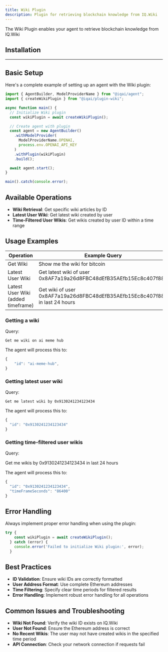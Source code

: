 ```yaml
---
title: Wiki Plugin
description: Plugin for retrieving blockchain knowledge from IQ.Wiki
---
```




The Wiki Plugin enables your agent to retrieve blockchain knowledge from IQ.Wiki


## Installation

<PackageManagers pkg="@iqai/agent @iqai/plugin-wiki" />

---

## Basic Setup

Here's a complete example of setting up an agent with the Wiki plugin:


```typescript
import { AgentBuilder, ModelProviderName } from "@iqai/agent";
import { createWikiPlugin } from "@iqai/plugin-wiki";

async function main() {
  // Initialize Wiki plugin
  const wikiPlugin = await createWikiPlugin();

  // Create agent with plugin
  const agent = new AgentBuilder()
    .withModelProvider(
      ModelProviderName.OPENAI,
      process.env.OPENAI_API_KEY
    )
    .withPlugin(wikiPlugin)
    .build();

  await agent.start();
}

main().catch(console.error);

```
## Available Operations

- **Wiki Retrieval**: Get specific wiki articles by ID
- **Latest User Wiki**: Get latest wiki created by user
- **Time-Filtered User Wikis**: Get wikis created by user ID within a time range

## Usage Examples

| Operation | Example Query |
|-----------|--------------|
| Get Wiki | Show me the wiki for bitcoin |
| Latest User Wiki | Get latest wiki of user 0x8AF7a19a26d8FBC48dEfB35AEfb15Ec8c407f889 |
| Latest User Wiki (added timeframe) | Get wiki of user 0x8AF7a19a26d8FBC48dEfB35AEfb15Ec8c407f889 in last 24 hours |

### Getting a wiki

Query:

```
Get me wiki on ai meme hub
```


The agent will process this to:

```typescript
{
    "id": "ai-meme-hub",
}
```

### Getting latest user wiki

Query:

```
Get me latest wiki by 0x9130241234123434
```


The agent will process this to:

```typescript
{
  "id": "0x9130241234123434"
}
```

### Getting time-filtered user wikis

Query:

Get me wikis by 0x9130241234123434 in last 24 hours


The agent will process this to:

```typescript
{
  "id": "0x9130241234123434",
  "timeFrameSeconds": "86400"
}
```

## Error Handling

Always implement proper error handling when using the plugin:


```typescript
try {
    const wikiPlugin = await createWikiPlugin();
  } catch (error) {
    console.error('Failed to initialize Wiki plugin:', error);
  }
```

## Best Practices

- **ID Validation**: Ensure wiki IDs are correctly formatted
- **User Address Format**: Use complete Ethereum addresses
- **Time Filtering**: Specify clear time periods for filtered results
- **Error Handling**: Implement robust error handling for all operations

## Common Issues and Troubleshooting

- **Wiki Not Found**: Verify the wiki ID exists on IQ.Wiki
- **User Not Found**: Ensure the Ethereum address is correct
- **No Recent Wikis**: The user may not have created wikis in the specified time period
- **API Connection**: Check your network connection if requests fail